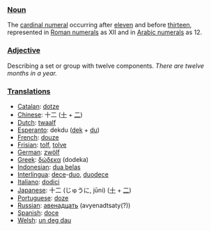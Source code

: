 ===[[Noun]]===
The [[cardinal numeral]] occurring after [[eleven]] and before [[thirteen]], represented in [[Roman numerals]] as XII and in [[Arabic numerals]] as 12.

===[[Adjective]]===
Describing a set or group with twelve components. ''There are twelve months in a year.''

===[[Translation]]s===
*[[Catalan]]: [[dotze]]
*[[Chinese]]: 十二 ([[十]] + [[二]])
*[[Dutch]]: [[twaalf]]
*[[Esperanto]]: dekdu ([[dek]] + [[du]])
*[[French]]: [[douze]]
*[[Frisian]]: [[tolf]], [[tolve]]
*[[German]]: [[zwölf]]
*[[Greek]]: [[δώδεκα]] (dodeka)
*[[Indonesian]]: [[dua belas]]
*[[Interlingua]]: [[dece]]-[[duo]], [[duodece]]
*[[Italiano]]: [[dodici]]
*[[Japanese]]: 十二 (じゅうに, jūni) ([[十]] + [[二]])
*[[Portuguese]]: [[doze]]
*[[Russian]]: [[авенадцать]] (avyenadtsaty(?))
*[[Spanish]]: [[doce]]
*[[Welsh]]: [[un deg dau]]